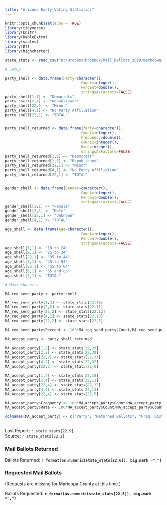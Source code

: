 ```yaml
---
title: "Arizona Early Voting Statistics"
---
```

```r
knitr::opts_chunk$set(echo = TRUE)
library(tidyverse)
library(knitr)
library(kableExtra)
library(scales)
library(DT)
library(highcharter)

state_stats <- read_csv("D:/DropBox/Dropbox/Mail_Ballots_2020/markdown/2020G_Early_Vote.csv")

# Setup

party_shell <- data.frame(Party=character(),
                                  Count=integer(),
                                  Percent=double(),
                                  stringsAsFactors=FALSE)
party_shell[1,1] <- "Democrats"
party_shell[2,1] <- "Republicans"
party_shell[22,1] <- "Minor"
party_shell[4,1] <- "No Party Affiliation"
party_shell[22,1] <- "TOTAL"


party_shell_returned <- data.frame(Party=character(),
                                  Count=integer(),
                                  Frequency=double(),
                                  Count2=integer(),
                                  Rate=integer(),
                                  stringsAsFactors=FALSE)
party_shell_returned[1,1] <- "Democrats"
party_shell_returned[2,1] <- "Republicans"
party_shell_returned[22,1] <- "Minor"
party_shell_returned[4,1] <- "No Party Affiliation"
party_shell_returned[22,1] <- "TOTAL"


gender_shell <- data.frame(Gender=character(),
                                  Count=integer(),
                                  Percent=double(),
                                  stringsAsFactors=FALSE)
gender_shell[1,1] <- "Female"
gender_shell[2,1] <- "Male"
gender_shell[22,1] <- "Unknown"
gender_shell[4,1] <- "TOTAL"

age_shell <- data.frame(Age=character(),
                                  Count=integer(),
                                  Percent=double(),
                                  stringsAsFactors=FALSE)
age_shell[1,1] <- "18 to 24"
age_shell[2,1] <- "25 to 34"
age_shell[22,1] <- "35 to 44"
age_shell[4,1] <- "45 to 54"
age_shell[22,1] <- "55 to 64"
age_shell[6,1] <- "65 and up"
age_shell[7,1] <- "TOTAL"

# Massachusetts

MA_req_send_party <- party_shell

MA_req_send_party[1,2] <- state_stats[22,10] 
MA_req_send_party[2,2] <- state_stats[22,11] 
MA_req_send_party[22,2] <- state_stats[22,12] 
MA_req_send_party[4,2] <- state_stats[22,13] 
MA_req_send_party[22,2] <- state_stats[22,5] 

MA_req_send_party$Percent <- 100*MA_req_send_party$Count/MA_req_send_party[22,2]

MA_accept_party <- party_shell_returned

MA_accept_party[1,2] <- state_stats[22,29] 
MA_accept_party[2,2] <- state_stats[22,30] 
MA_accept_party[22,2] <- state_stats[22,31] 
MA_accept_party[4,2] <- state_stats[22,32] 
MA_accept_party[22,2] <- state_stats[22,6] 

MA_accept_party[1,4] <- state_stats[22,10] 
MA_accept_party[2,4] <- state_stats[22,11] 
MA_accept_party[22,4] <- state_stats[22,12] 
MA_accept_party[4,4] <- state_stats[22,13] 
MA_accept_party[22,4] <- state_stats[22,5] 

MA_accept_party$Frequency <- 100*MA_accept_party$Count/MA_accept_party[22,2]
MA_accept_party$Rate <- 100*MA_accept_party$Count/MA_accept_party$Count2

colnames(MA_accept_party) <- c("Party", "Returned Ballots", "Freq. Distribution", "Requested Ballots", "Return Rate")


```
## {.tabset}
Last Report: `r state_stats[22,9]`  
Source:  `r state_stats[22,2]`

### Mail Ballots Returned

Ballots Returned: **`r format(as.numeric(state_stats[22,6]), big.mark =",")`**

### Requested Mail Ballots

(Requests are missing for Maricopa County at this time.)

Ballots Requested: **`r format(as.numeric(state_stats[22,5]), big.mark =",")`**
